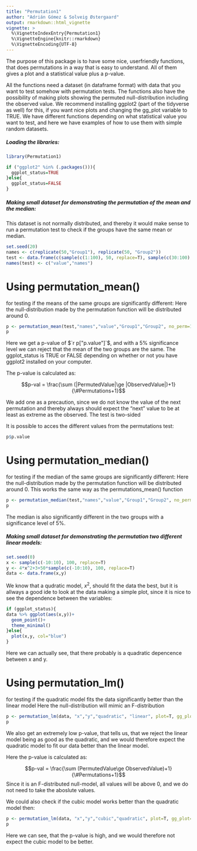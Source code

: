```yaml
---
title: "Permutation1"
author: "Adrián Gómez & Solveig Østergaard"
output: rmarkdown::html_vignette
vignette: >
  %\VignetteIndexEntry{Permutation1}
  %\VignetteEngine{knitr::rmarkdown}
  %\VignetteEncoding{UTF-8}
---
```


The purpose of this package is to have some nice, userfriendly functions, that does permutations in a way that is easy to understand. All of them gives a plot and a statistical value plus a p-value.

All the functions need a dataset (in dataframe format) with data that you want to test somehow with permutation tests. The functions also have the possibility of making plots showing the permuted null-distribution including the observed value. We recommend installing ggplot2 (part of the tidyverse as well) for this, if you want nice plots and changing the gg_plot variable to TRUE.
We have different functions depending on what statistical value you want to test, and here we have examples of how to use them with simple random datasets.


##### Loading the libraries:
```r
library(Permutation1)
```

```r
if ("ggplot2" %in% (.packages())){
  ggplot_status=TRUE
}else{
  ggplot_status=FALSE
}
```


##### Making small dataset for demonstrating the permutation of the mean and the median:
This dataset is not normally distributed, and thereby it would make sense to run a permutation test to check if the groups have the same mean or median.
```r
set.seed(20)
names <- c(replicate(50,"Group1"), replicate(50, "Group2"))
test <- data.frame(c(sample(c(1:100), 50, replace=T), sample(c(30:100), 50, replace=T)), names)
names(test) <- c("value","names")
```

# Using permutation_mean() 
for testing if the means of the same groups are significantly different:
Here the null-distribution made by the permutation function will be distributed around 0.
```r
p <- permutation_mean(test,"names","value","Group1","Group2", no_perm=10000, plot=T, gg_plot=ggplot_status, progress=FALSE)
p
```

Here we get a p-value of $`r p["p.value"]`$, and with a 5% significance level we can reject that the mean of the two groups are the same.
The ggplot_status is TRUE or FALSE depending on whether or not you have ggplot2 installed on your computer.

The p-value is calculated as:

$$p-val = \frac{\sum (|PermutedValue|\ge |ObservedValue|)+1}{\#Permutations+1}$$

We add one as a precaution, since we do not know the value of the next permutation and thereby always should expect the “next” value to be at least as extreme as the observed.
The test is two-sided

It is possible to acces the different values from the permutations test:
```r
p$p.value
```

# Using permutation_median() 
for testing if the median of the same groups are significantly different:
Here the null-distribution made by the permutation function will be distributed around 0.
This works the same way as the permutations_mean() function
```r
p <- permutation_median(test,"names","value","Group1","Group2", no_perm=10000, plot=T, gg_plot=ggplot_status, progress=FALSE)
p
```

The median is also significantly different in the two groups with a significance level of 5%.

##### Making small dataset for demonstrating the permutation two different linear models:

```r
set.seed(0)
x <- sample(c(-10:10), 100, replace=T)
y <- 4*x^2+3+50*sample(c(-10:10), 100, replace=T)
data <- data.frame(x,y)
```

We know that a qudratic model, $x^2$, should fit the data the best, but it is allways a good ide to look at the data making a simple plot, since it is nice to see the dependence between the variables:
```r
if (ggplot_status){
data %>% ggplot(aes(x,y))+
  geom_point()+
  theme_minimal()
}else{
  plot(x,y, col="blue")
}
```

Here we can actually see, that there probably is a quadratic depencence between x and y. 

# Using permutation_lm() 
for testing if the quadratic model fits the data significantly better than the linear model
Here the null-distribution will mimic an F-distribution
```r
p <- permutation_lm(data, "x","y","quadratic", "linear", plot=T, gg_plot=ggplot_status, progress=FALSE)
p
```

We also get an extremely low p-value, that tells us, that we reject the linear model being as good as the quadratic, and we would therefore expect the quadratic model to fit our data better than the linear model.

Here the p-value is calculated as:

$$p-val = \frac{\sum (PermutedValue\ge ObservedValue)+1}{\#Permutations+1}$$
Since it is an F-distributed null-model, all values will be above 0, and we do not need to take the aboslute values.

We could also check if the cubic model works better than the quadratic model then:
```r
p <- permutation_lm(data, "x","y","cubic","quadratic", plot=T, gg_plot=ggplot_status, progress=FALSE)
p
```

Here we can see, that the p-value is high, and we would therefore not expect the cubic model to be better.
